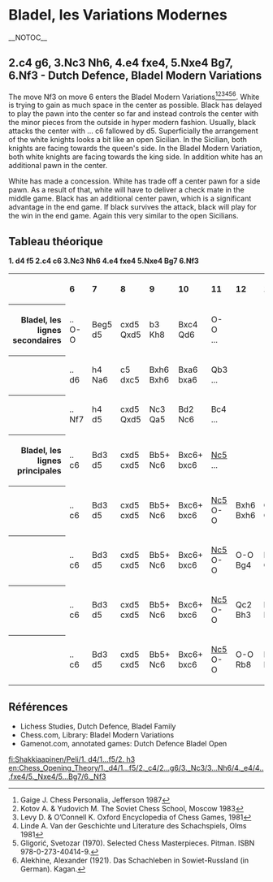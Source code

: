 =Bladel, les Variations Modernes=__NOTOC__
 
{{Chess Opening Theory/Position|=
|Bladel Modern|
   |rd|nd|bd|qd|kd|  |  |rd|=
   |pd|pd|pd|pd|pd|  |bd|pd|=
   |  |  |  |  |  |  |pd|nd|=
   |  |  |  |  |  |  |  |  |=
   |  |  |pl|pl|nl|  |  |  |=
   |  |  |  |  |  |nl|  |  |=
   |pl|pl|  |  |  |pl|pl|pl|=
   |rl|  |bl|ql|kl|bl|  |rl|=
|moves=1. d4 f5, 2. c4 g6 3. Nc3 Nh6 4.e4 fxe4 5.Nxe4 Bg7 6.Nf3
|eco=[[Chess/ECOA|A84]]


}}

{{Diagramme d'échecs
| tright
| '''la Bladel moderne'''
<!--
 8 -->|rd|nd|bd|qd|kd|__|__|rd<!--
 7 -->|pd|pd|pd|pd|pd|__|bd|pd<!--
 6 -->|__|__|__|__|__|__|pd|nd<!--
 5 -->|__|__|__|__|__|__|__|__<!--
 4 -->|__|__|pl|pl|nL|__|__|__<!--
 3 -->|__|__|__|__|__|nl|__|__<!--
 2 -->|pl|pl|__|__|__|pl|pl|pl<!--
 1 -->|rl|__|bl|ql|kl|bl|__|rl<!--
       a  b  c  d  e  f  g  h
-->| '''style: ''' ouverture semi-fermée : une défense '''agressive''' <br>
''' ECO : ''' A84 <br>
''' après : ''' 1. d4 f5, 2. c4 g6 3. Nc3 Nh6 4.e4 fxe4 5.Nxe4 Bg7 6.Nf3
}}

== 2.c4 g6, 3.Nc3 Nh6, 4.e4 fxe4, 5.Nxe4 Bg7, 6.Nf3 - Dutch Defence, Bladel Modern Variations ==
The move Nf3 on move 6 enters the Bladel Modern Variations<ref>Gaige J. Chess Personalia, Jefferson 1987</ref><ref>Kotov A. & Yudovich M. The Soviet Chess School, Moscow 1983</ref><ref> Levy D. & O’Connell K. Oxford Encyclopedia of Chess Games, 1981</ref><ref>Linde A. Van der Geschichte und Literature des Schachspiels, Olms 1981</ref><ref>Gligorić, Svetozar (1970). Selected Chess Masterpieces. Pitman. ISBN 978-0-273-40414-9.</ref><ref>Alekhine, Alexander (1921). Das Schachleben in Sowiet-Russland (in German). Kagan.</ref>. White is trying to gain as much space in the center as possible. Black has delayed to play the pawn into the center so far and instead controls the
center with the minor pieces from the outside in hyper modern fashion. Usually, black attacks the center with ... c6 fallowed by d5. Superficially the arrangement of the white knights looks a bit like an open Sicilian. In the Sicilian, both knights are facing towards the queen's side. In the Bladel Modern Variation, both white knights are facing towards the king side. In addition white has an additional pawn in the center. 

White has made a concession. White has trade off a center pawn for a side pawn. As a result of that, white will have to deliver a check mate in the middle game. Black has an additional center pawn, which is a significant advantage in the end game. If black survives the attack, black will play for the win in the end game. Again this very similar to the open Sicilians.

== Tableau théorique ==

'''1. d4 f5 2.c4 c6 3.Nc3 Nh6 4.e4 fxe4 5.Nxe4 Bg7 6.Nf3'''
<table border="0" cellspacing="0" cellpadding="4">
  <tr>
	<th></th>	
	<th align="left">6</th>
	<th align="left">7</th>
        <th align="left">8</th>
        <th align="left">9</th> 
        <th align="left">10</th>      
        <th align="left">11</th>
        <th align="left">12</th>  
        <th align="left">13</th>
	<th align="left">14</th>    
  </tr>
  <tr>
	<th align="right">Bladel, les lignes secondaires</th>
	<td>..<br>O-O</td>
	<td>Beg5<br>d5</td>
	<td>cxd5<br>Qxd5</td>
	<td>b3<br>Kh8</td>
        <td>Bxc4<br>Qd6</td>
        <td>O-O<br>...</td>
        <td><br></td>
	<td><br></td>
	<td>+/=</td>
   </tr> 
   <tr>
	<th align="right"></th>	
	<td>..<br>d6</td>
	<td>h4<br>Na6</td>
	<td>c5<br>dxc5</td>
	<td>Bxh6<br>Bxh6</td>
        <td>Bxa6<br>bxa6</td>
        <td>Qb3<br>...</td>
        <td><br></td>
	<td><br></td>
	<td>+/=</td>
   </tr> 
   <tr>
	<th align="right"></th>	
	<td>..<br>Nf7</td>
	<td>h4<br>d5</td>
	<td>cxd5<br>Qxd5</td>
	<td>Nc3<br>Qa5</td>
        <td>Bd2<br>Nc6</td>
        <td>Bc4<br>...</td>
        <td><br></td>
	<td><br></td>
	<td>+/=</td>
   </tr> 
   <tr>
	<th align="right">Bladel, les lignes principales</th>
	<td>..<br>c6</td>
	<td>Bd3<br>d5</td>
	<td>cxd5<br>cxd5</td>
	<td>Bb5+<br>Nc6</td>
        <td>Bxc6+<br>bxc6</td>
        <td>[[/6...c6/7. Bd3/7...d5/8. cxd5/8...cxd5/9. Bb5/9...Nc6/10. Bxc6/10...bxc6/11._Nc5|Nc5]]<br>...</td>
        <td><br></td>
	<td><br></td>
	<td>+/=</td>
    </tr> 
    <tr>
	<th align="right"></th>
	<td>..<br>c6</td>
	<td>Bd3<br>d5</td>
	<td>cxd5<br>cxd5</td>
	<td>Bb5+<br>Nc6</td>
        <td>Bxc6+<br>bxc6</td>
        <td>[[/6...c6/7. Bd3/7...d5/8. cxd5/8...cxd5/9. Bb5/9...Nc6/10. Bxc6/10...bxc6/11._Nc5|Nc5]]<br>O-O</td>
        <td>Bxh6<br>Bxh6</td>
	<td>Qb3<br>Qb5+</td>
	<td>=</td>
    </tr>   
    <tr>
	<th align="right"></th>
	<td>..<br>c6</td>
	<td>Bd3<br>d5</td>
	<td>cxd5<br>cxd5</td>
	<td>Bb5+<br>Nc6</td>
        <td>Bxc6+<br>bxc6</td>
        <td>[[/6...c6/7. Bd3/7...d5/8. cxd5/8...cxd5/9. Bb5/9...Nc6/10. Bxc6/10...bxc6/11._Nc5|Nc5]]<br>O-O</td>
        <td>O-O<br>Bg4</td>
	<td>Re1<br>Qc8</td>
	<td>=</td>
    </tr> 
    <tr>
	<th align="right"></th>
	<td>..<br>c6</td>
	<td>Bd3<br>d5</td>
	<td>cxd5<br>cxd5</td>
	<td>Bb5+<br>Nc6</td>
        <td>Bxc6+<br>bxc6</td>
        <td>[[/6...c6/7. Bd3/7...d5/8. cxd5/8...cxd5/9. Bb5/9...Nc6/10. Bxc6/10...bxc6/11._Nc5|Nc5]]<br>O-O</td>
        <td>Qc2<br>Bh3</td>
	<td>Rg1<br>Bf5</td>
	<td>+/=</td>
    </tr> 
    <tr>
	<th align="right"></th>
	<td>..<br>c6</td>
	<td>Bd3<br>d5</td>
	<td>cxd5<br>cxd5</td>
	<td>Bb5+<br>Nc6</td>
        <td>Bxc6+<br>bxc6</td>
        <td>[[/6...c6/7. Bd3/7...d5/8. cxd5/8...cxd5/9. Bb5/9...Nc6/10. Bxc6/10...bxc6/11._Nc5|Nc5]]<br>O-O</td>
        <td>O-O<br>Rb8</td>
	<td>Re1<br>Bg4</td>
	<td>+/=</td>
    </tr> 
</table>

{{Wikipedia|Défénse hollandaise}}

== Références ==

{{reflist}}
* Lichess Studies, Dutch Defence, Bladel Family
* Chess.com, Library: Bladel Modern Variations
* Gamenot.com, annotated games: Dutch Defence Bladel Open

[[fi:Shakkiaapinen/Peli/1. d4/1...f5/2. h3]]
[[en:Chess_Opening_Theory/1._d4/1...f5/2._c4/2...g6/3._Nc3/3...Nh6/4._e4/4...fxe4/5._Nxe4/5...Bg7/6._Nf3]]
